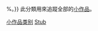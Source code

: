 {{Tracking category}}
{{Cmbox||type=notice
|text=本分類所收錄的條目佔所有中文維基百科條目之{{sigfig|{{#expr:{{PAGESINCATEGORY:全部小作品|R}}*100/{{NUMBEROFARTICLES:R}}}}|3}}%。}}
{{无需细分}}
此分類用來追蹤全部的[[Wikipedia:小作品|小作品]]。

<center>{{Random page in category}}</center>

{{LargeCategoryTOC}}

[[Category:小作品类别|]]
[[Category:扩充中的条目|Stub]]